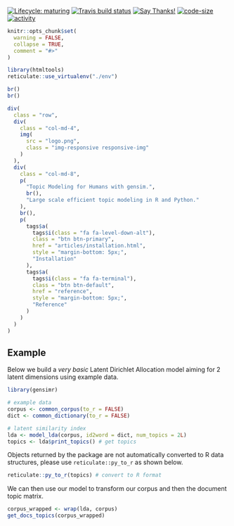 <!-- badges go here -->
[![Lifecycle: maturing](https://img.shields.io/badge/lifecycle-maturing-blue.svg)](https://www.tidyverse.org/lifecycle/#maturing)
[![Travis build status](https://travis-ci.org/news-r/gensimr.svg?branch=master)](https://travis-ci.org/news-r/gensimr)
[![Say Thanks!](https://img.shields.io/badge/Say%20Thanks-!-1EAEDB.svg)](https://saythanks.io/to/JohnCoene)
[![code-size](https://img.shields.io/github/languages/code-size/news-r/gensimr.svg)](https://github.com/news-r/gensimr) 
[![activity](https://img.shields.io/github/last-commit/news-r/gensimr.svg)](https://github.com/news-r/gensimr)
<!-- badges: end -->

```r
knitr::opts_chunk$set(
  warning = FALSE,
  collapse = TRUE,
  comment = "#>"
)

library(htmltools)
reticulate::use_virtualenv("./env")
```

```r
br()
br()

div(
  class = "row",
  div(
    class = "col-md-4",
    img(
      src = "logo.png",
      class = "img-responsive responsive-img"
    )
  ),
  div(
    class = "col-md-8",
    p(
      "Topic Modeling for Humans with gensim.",
      br(),
      "Large scale efficient topic modeling in R and Python."
    ),
    br(),
    p(
      tags$a(
        tags$i(class = "fa fa-level-down-alt"),
        class = "btn btn-primary",
        href = "articles/installation.html",
        style = "margin-bottom: 5px;",
        "Installation"
      ),
      tags$a(
        tags$i(class = "fa fa-terminal"),
        class = "btn btn-default",
        href = "reference",
        style = "margin-bottom: 5px;",
        "Reference"
      )
    )
  )
)
```

## Example

Below we build a _very basic_ Latent Dirichlet Allocation model aiming for 2 latent dimensions using example data.

```r
library(gensimr)

# example data
corpus <- common_corpus(to_r = FALSE)
dict <- common_dictionary(to_r = FALSE)

# latent similarity index
lda <- model_lda(corpus, id2word = dict, num_topics = 2L)
topics <- lda$print_topics() # get topics
```

Objects returned by the package are not automatically converted to R data structures, please use `reticulate::py_to_r` as shown below.

```r
reticulate::py_to_r(topics) # convert to R format
```

We can then use our model to transform our corpus and then the document topic matrix.

```r
corpus_wrapped <- wrap(lda, corpus)
get_docs_topics(corpus_wrapped)
```
